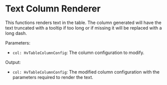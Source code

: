 
<Meta title="Visualizations/Table/Table Renderers/Renderers/Text Column Renderer" />

# Text Column Renderer

This functions renders text in the table. The column generated will have the text truncated with a tooltip if too long or if missing it will be
replaced with a long dash.

Parameters:

- `col: HvTableColumnConfig`: The column configuration to modify.

Output:

- `col: HvTableColumnConfig`: The modified column configuration with the parameters required to render the text.

<Canvas>
  <Story name="Text Column Renderer" story={TextColumnRendererStory} />
</Canvas>
